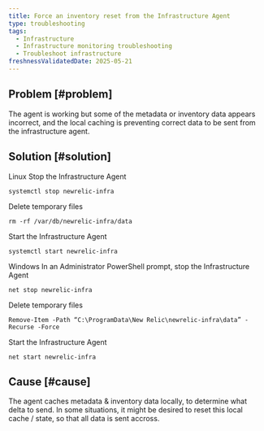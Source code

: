 ```yaml
---
title: Force an inventory reset from the Infrastructure Agent
type: troubleshooting
tags:
  - Infrastructure
  - Infrastructure monitoring troubleshooting
  - Troubleshoot infrastructure
freshnessValidatedDate: 2025-05-21
---
```


## Problem [#problem]

The agent is working but some of the metadata or inventory data appears incorrect, and the local caching is preventing correct data to be sent from the infrastructure agent.

## Solution [#solution]

Linux
Stop the Infrastructure Agent
```
systemctl stop newrelic-infra
```
Delete temporary files
```
rm -rf /var/db/newrelic-infra/data
```
Start the Infrastructure Agent
```
systemctl start newrelic-infra
```

Windows
In an Administrator PowerShell prompt, stop the Infrastructure Agent
```
net stop newrelic-infra
```
Delete temporary files
```
Remove-Item -Path “C:\ProgramData\New Relic\newrelic-infra\data” -Recurse -Force
```
Start the Infrastructure Agent
```
net start newrelic-infra
```

## Cause [#cause]

The agent caches metadata & inventory data locally, to determine what delta to send.
In some situations, it might be desired to reset this local cache / state, so that all data is sent accross. 
